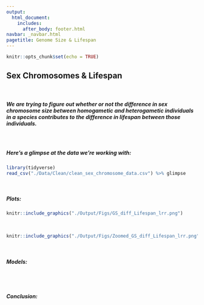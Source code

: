 ```yaml
---
output: 
  html_document:
    includes:
      after_body: footer.html
navbar: _navbar.html
pagetitle: Genome Size & Lifespan
---
```


```r
knitr::opts_chunk$set(echo = TRUE)
```

<body>

## **Sex Chromosomes & Lifespan**

<br>

##### We are trying to figure out whether or not the difference in sex chromosome size between homogametic and heterogametic individuals in a species contributes to the difference in lifespan between those individuals.

<br>

##### Here's a glimpse at the data we're working with:
```r
library(tidyverse)
read_csv("./Data/Clean/clean_sex_chromosome_data.csv") %>% glimpse
```

<br>

##### Plots:
```r
knitr::include_graphics("./Output/Figs/GS_diff_Lifespan_lrr.png")
```

<br>

```r
knitr::include_graphics("./Output/Figs/Zoomed_GS_diff_Lifespan_lrr.png")
```

<br>

##### Models:
```r

```

<br>

##### Conclusion:


<br><br><br><br><br><br><br><br><br><br>

</body>

</div>

